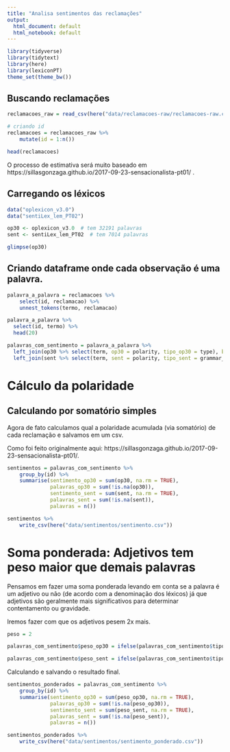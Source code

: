 ```yaml
---
title: "Analisa sentimentos das reclamações"
output:
  html_document: default
  html_notebook: default
---
```


```r
library(tidyverse)
library(tidytext)
library(here)
library(lexiconPT)
theme_set(theme_bw())
```

## Buscando reclamações

```r
reclamacoes_raw = read_csv(here("data/reclamacoes-raw/reclamacoes-raw.csv"))

# criando id
reclamacoes = reclamacoes_raw %>% 
    mutate(id = 1:n())

head(reclamacoes)
```

O processo de estimativa será muito baseado em https://sillasgonzaga.github.io/2017-09-23-sensacionalista-pt01/ . 

## Carregando os léxicos

```r
data("oplexicon_v3.0")
data("sentiLex_lem_PT02")

op30 <- oplexicon_v3.0  # tem 32191 palavras
sent <- sentiLex_lem_PT02  # tem 7014 palavras

glimpse(op30)
```

## Criando dataframe onde cada observação é uma palavra. 

```r
palavra_a_palavra = reclamacoes %>% 
    select(id, reclamacao) %>% 
    unnest_tokens(termo, reclamacao)

palavra_a_palavra %>%
  select(id, termo) %>%
  head(20)

palavras_com_sentimento = palavra_a_palavra %>% 
  left_join(op30 %>% select(term, op30 = polarity, tipo_op30 = type), by = c("termo" = "term")) %>% 
  left_join(sent %>% select(term, sent = polarity, tipo_sent = grammar_category), by = c("termo" = "term")) 
```

# Cálculo da polaridade

## Calculando por somatório simples

Agora de fato calculamos qual a polaridade acumulada (via somatório) de cada reclamação e salvamos em um csv.

Como foi feito originalmente aqui: https://sillasgonzaga.github.io/2017-09-23-sensacionalista-pt01/.

```r
sentimentos = palavras_com_sentimento %>% 
    group_by(id) %>%
    summarise(sentimento_op30 = sum(op30, na.rm = TRUE),
              palavras_op30 = sum(!is.na(op30)),
              sentimento_sent = sum(sent, na.rm = TRUE), 
              palavras_sent = sum(!is.na(sent)), 
              palavras = n())

sentimentos %>% 
    write_csv(here("data/sentimentos/sentimento.csv"))
```

# Soma ponderada: Adjetivos tem peso maior que demais palavras

Pensamos em fazer uma soma ponderada levando em conta se a palavra é um adjetivo ou não (de acordo com a denominação dos léxicos) já que adjetivos são geralmente mais significativos para determinar contentamento ou gravidade.

Iremos fazer com que os adjetivos pesem 2x mais.

```r
peso = 2

palavras_com_sentimento$peso_op30 = ifelse(palavras_com_sentimento$tipo_op30 == "adj", peso * palavras_com_sentimento$op30, palavras_com_sentimento$op30)

palavras_com_sentimento$peso_sent = ifelse(palavras_com_sentimento$tipo_sent == "Adj", peso * palavras_com_sentimento$sent, palavras_com_sentimento$sent)
```

Calculando e salvando o resultado final.

```r
sentimentos_ponderados = palavras_com_sentimento %>% 
    group_by(id) %>%
    summarise(sentimento_op30 = sum(peso_op30, na.rm = TRUE),
              palavras_op30 = sum(!is.na(peso_op30)),
              sentimento_sent = sum(peso_sent, na.rm = TRUE), 
              palavras_sent = sum(!is.na(peso_sent)), 
              palavras = n())

sentimentos_ponderados %>% 
    write_csv(here("data/sentimentos/sentimento_ponderado.csv"))
```